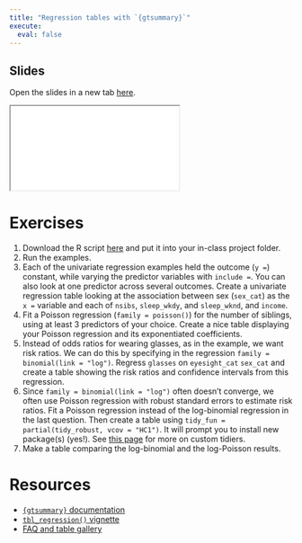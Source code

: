 ```yaml
---
title: "Regression tables with `{gtsummary}`"
execute: 
  eval: false
---
```


## Slides

Open the slides in a new tab [here](slides/07-regression.qmd){target="_blank"}.

<div>

```{=html}
<iframe class="slide-deck" src="slides/07-regression.html"></iframe>
```

</div>

# Exercises

1.  Download the R script [here](https://raw.githubusercontent.com/louisahsmith/epi590r-in-class/32b2ee1fbbff1b219917fb3ba5e440de333a060a/R/regression-examples.R) and put it into your in-class project folder.
2.  Run the examples.
3.  Each of the univariate regression examples held the outcome (`y =`) constant, while varying the predictor variables with `include =`. You can also look at one predictor across several outcomes. Create a univariate regression table looking at the association between sex (`sex_cat`) as the `x =` variable and each of `nsibs`, `sleep_wkdy`, and `sleep_wknd`, and `income`.
4.  Fit a Poisson regression (`family = poisson()`) for the number of siblings, using at least 3 predictors of your choice. Create a nice table displaying your Poisson regression and its exponentiated coefficients.
5.  Instead of odds ratios for wearing glasses, as in the example, we want risk ratios. We can do this by specifying in the regression `family = binomial(link = "log")`. Regress `glasses` on `eyesight_cat` `sex_cat` and create a table showing the risk ratios and confidence intervals from this regression.
6.  Since `family = binomial(link = "log")` often doesn't converge, we often use Poisson regression with robust standard errors to estimate risk ratios. Fit a Poisson regression instead of the log-binomial regression in the last question. Then create a table using `tidy_fun = partial(tidy_robust, vcov = "HC1")`. It will prompt you to install new package(s) (yes!). See [this page](https://www.danieldsjoberg.com/gtsummary/reference/custom_tidiers.html) for more on custom tidiers.
7.  Make a table comparing the log-binomial and the log-Poisson results.

# Resources

-   [`{gtsummary}` documentation](https://www.danieldsjoberg.com/gtsummary/)
-   [`tbl_regression()` vignette](https://www.danieldsjoberg.com/gtsummary/articles/tbl_regression.html)
-   [FAQ and table gallery](https://www.danieldsjoberg.com/gtsummary/articles/gallery.html)

<!-- - [`{gt}` documentation](https://gt.rstudio.com/) -->

<!-- - [`{flextable}` documentation](https://ardata-fr.github.io/flextable-book/) -->

<!-- - [`{gtExtras}` documentation](https://jthomasmock.github.io/gtExtras/) -->

<!-- - Discussion [here](https://github.com/quarto-dev/quarto-cli/issues/1556) and [here](https://github.com/davidgohel/flextable/issues/494) about table rendering issues that will be fixed in the next quarto update. -->
